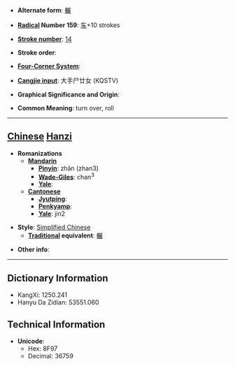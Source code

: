 * '''Alternate form''': [[輾]]

* '''[[Wiktionary:Chinese radical index| Radical]] Number 159''': [[Wiktionary:Chinese radical index 车|车]]+10 strokes

* '''[[Wiktionary:Chinese total strokes index|Stroke number]]''': [[Wiktionary:Chinese total strokes index 14|14]]

* '''Stroke order''': 

* '''[[Wiktionary:Chinese four corner index|Four-Corner System]]''': 

* '''[[Wiktionary:Chinese Cangjie index|Cangjie input]]''': 大手尸廿女 (KQSTV)

* '''Graphical Significance and Origin''': 

* '''Common Meaning''': turn over, roll

----

== [[Chinese]] [[Hanzi]] ==

* '''Romanizations'''
** '''[[Mandarin]]'''
*** '''[[Pinyin]]''': zhǎn (zhan3)
*** '''[[Wade-Giles]]''': chan<sup>3</sup>
*** '''[[Yale]]''': 
** '''[[Cantonese]]'''
*** '''[[Jyutping]]''':
*** '''[[Penkyamp]]''': 
*** '''[[Yale]]''': jin2

* '''Style''': [[Simplified Chinese]] 
** '''[[Traditional Chinese|Traditional]] equivalent''': [[輾]]

* '''Other info''': 

----

== Dictionary Information ==

* KangXi: 1250.241
* Hanyu Da Zidian: 53551.060

== Technical Information ==

* '''Unicode''':
** Hex: 8F97
** Decimal: 36759
